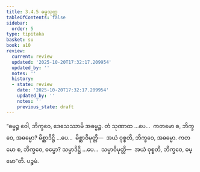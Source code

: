 ```yaml
---
title: 3.4.5 ဓမ္မသုတ္တ
tableOfContents: false
sidebar:
  order: 5
type: tipitaka
basket: su
book: a10
review:
  current: review
  updated: '2025-10-20T17:32:17.209954'
  updated_by: ''
  notes: ''
  history:
  - state: review
    date: '2025-10-20T17:32:17.209954'
    updated_by: ''
    notes: ''
    previous_state: draft
---
```



<DynamicBreadcrumb />


<ReviewStatus review={frontmatter.review} showDetails={true} />

<HypothesisAnnotation frontmatter={frontmatter} />

<Division number="138" book="a10" e="ch" v="17" p="454">

<Paragraph number="1114" book="a10">
“ဓမ္မဉ္စ ဝေါ, ဘိက္ခဝေ, ဒေသေဿာမိ အဓမ္မဉ္စ. တံ သုဏာထ …ပေ…  ကတမော စ, ဘိက္ခဝေ, အဓမ္မော? မိစ္ဆာဒိဋ္ဌိ …ပေ…  မိစ္ဆာဝိမုတ္တိ—  အယံ ဝုစ္စတိ, ဘိက္ခဝေ, အဓမ္မော. ကတမော စ, ဘိက္ခဝေ, ဓမ္မော? သမ္မာဒိဋ္ဌိ …ပေ…  သမ္မာဝိမုတ္တိ—  အယံ ဝုစ္စတိ, ဘိက္ခဝေ, ဓမ္မော”တိ.

</Paragraph>
</Division>

<Paragraph number="1115" type="center" book="a10">
ပဉ္စမံ.
</Paragraph>